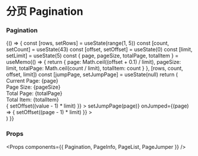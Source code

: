 
<Meta title="Pagination" component={Pagination} />

# 分页 Pagination

### Pagination

<Preview>
  <Story name="Pagination">
    {() => {
      const [rows, setRows] = useState(range(1, 5))
      const [count, setCount] = useState(43)
      const [offset, setOffset] = useState(0)
      const [limit, setLimit] = useState(5)
      const { page, pageSize, totalPage, totalItem } = useMemo(() => {
        return {
          page: Math.ceil((offset + 0.1) / limit),
          pageSize: limit,
          totalPage: Math.ceil(count / limit),
          totalItem: count
        }
      }, [rows, count, offset, limit])
      const [jumpPage, setJumpPage] = useState(null)
      return (
        <div>
          <div className="my-4">
            <div>Current Page: {page}</div>
            <div>Page Size: {pageSize}</div>
            <div>Total Page: {totalPage}</div>
            <div>Total Item: {totalItem}</div>
          </div>
          <Pagination>
            <PageInfo
              page={page}
              pageSize={pageSize}
              totalItem={totalItem}
            ></PageInfo>
            <PageList
              page={page}
              totalPage={totalPage}
              onPageChange={(value) => {
                setOffset((value - 1) * limit)
              }}
            ></PageList>
            <PageJumper
              jumpPage={jumpPage}
              onJumpPageChange={(page) => setJumpPage(page)}
              onJumped={(page) => {
                setOffset((page - 1) * limit)
              }}
            ></PageJumper>
          </Pagination>
        </div>
      )
    }}
  </Story>
</Preview>

### Props

<Props components={{ Pagination, PageInfo, PageList, PageJumper }} />